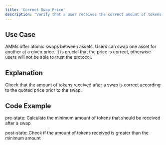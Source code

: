 ```yaml
---
title: 'Correct Swap Price'
description: 'Verify that a user receives the correct amount of tokens after a swap'
---
```


## Use Case

AMMs offer atomic swaps between assets.
Users can swap one asset for another at a given price.
It is crucial that the price is correct, otherwise users will not be able to trust the protocol.

## Explanation

Check that the amount of tokens received after a swap is correct according to the quoted price prior to the swap.

## Code Example

pre-state: Calculate the minimum amount of tokens that should be received after a swap

post-state: Check if the amount of tokens received is greater than the minimum amount

```solidity

```
